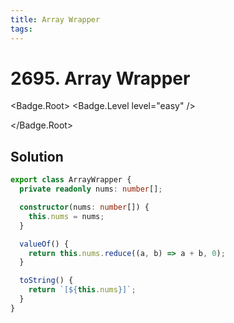 ```yaml
---
title: Array Wrapper
tags:
---
```


# 2695. Array Wrapper

<Badge.Root>
<Badge.Level level="easy" />

</Badge.Root>

## Solution

```typescript filename="solution.ts" copy
export class ArrayWrapper {
  private readonly nums: number[];

  constructor(nums: number[]) {
    this.nums = nums;
  }

  valueOf() {
    return this.nums.reduce((a, b) => a + b, 0);
  }

  toString() {
    return `[${this.nums}]`;
  }
}
```

<ProblemLink
  codingSite="leetcode"
  href="https://leetcode.com/problems/array-wrapper"
  title="Array Wrapper"
/>
